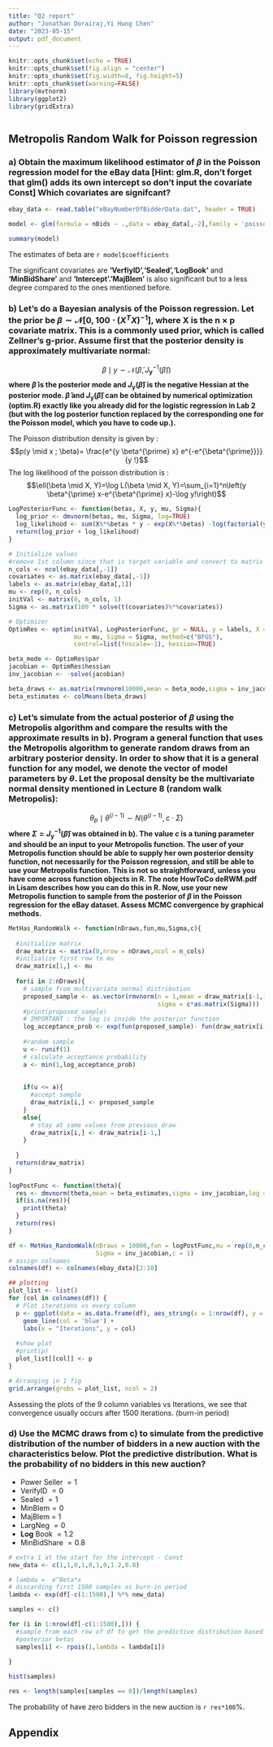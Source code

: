 ```yaml
---
title: "Q2 report"
author: "Jonathan Dorairaj,Yi Hung Chen"
date: "2023-05-15"
output: pdf_document
---
```


```r
knitr::opts_chunk$set(echo = TRUE)
knitr::opts_chunk$set(fig.align = "center")
knitr::opts_chunk$set(fig.width=8, fig.height=5)
knitr::opts_chunk$set(warning=FALSE)
library(mvtnorm)
library(ggplot2)
library(gridExtra)



```


## Metropolis Random Walk for Poisson regression 

### a) Obtain the maximum likelihood estimator of $\beta$ in the Poisson regression model for the eBay data [Hint: glm.R, don't forget that glm() adds its own intercept so don't input the covariate Const]  Which covariates are signifcant?

```r
ebay_data <- read.table("eBayNumberOfBidderData.dat", header = TRUE)

model <- glm(formula = nBids ~ .,data = ebay_data[,-2],family = 'poisson')

summary(model)
```

The estimates of beta are `r model$coefficients`

The significant covariates are **'VerfiyID','Sealed','LogBook'** and **'MinBidShare'** and **'Intercept'.'MajBlem'** is also significant but to a less degree compared to the ones mentioned before. 


### b) Let's do a Bayesian analysis of the Poisson regression. Let the prior be $\beta \sim \mathcal{N}[0,\,100 \cdot (X^{T}X)^{-1}]$, where X is the n × p covariate matrix. This is a commonly used prior, which is called Zellner's g-prior. Assume first that the posterior density is approximately multivariate normal:
$$
\beta \mid y \sim \mathcal{N}\left(\tilde{\beta}, J_{\mathbf{y}}^{-1}(\tilde{\beta})\right)
$$
**where $\tilde{\beta}$ is the posterior mode and $J_{\mathbf{y}}(\tilde{\beta})$ is the negative Hessian at the posterior mode. $\tilde{\beta}$ and $J_{\mathbf{y}}(\tilde{\beta})$ can be obtained by numerical optimization (optim.R) exactly like you already did for the logistic regression in Lab 2 (but with the log posterior function replaced by the corresponding one for the Poisson model, which you have to code up.).**

The Poisson distribution density is given by : 
$$p(y \mid x ; \beta)= \frac{e^{y \beta^{\prime} x} e^{-e^{\beta^{\prime}}}}{y !}$$
The log likelihood of the poisson distribution is : 
$$\ell(\beta \mid X, Y)=\log L(\beta \mid X, Y)=\sum_{i=1}^n\left(y \beta^{\prime} x-e^{\beta^{\prime} x}-\log y!\right)$$

```r
LogPosteriorFunc <- function(betas, X, y, mu, Sigma){
  log_prior <- dmvnorm(betas, mu, Sigma, log=TRUE)
  log_likelihood <- sum(X%*%betas * y - exp(X%*%betas) -log(factorial(y)))
  return(log_prior + log_likelihood)
}

# Initialize values
#remove 1st column since that is target variable and convert to matrix 
n_cols <- ncol(ebay_data[,-1])
covariates <- as.matrix(ebay_data[,-1])
labels <- as.matrix(ebay_data[,1])
mu <- rep(0, n_cols)
initVal <- matrix(0, n_cols, 1)
Sigma <- as.matrix(100 * solve(t(covariates)%*%covariates))

# Optimizer
OptimRes <- optim(initVal, LogPosteriorFunc, gr = NULL, y = labels, X = covariates,
                  mu = mu, Sigma = Sigma, method=c("BFGS"), 
                  control=list(fnscale=-1), hessian=TRUE)

beta_mode <- OptimRes$par
jacobian <- OptimRes$hessian
inv_jacobian <- -solve(jacobian)

beta_draws <- as.matrix(rmvnorm(10000,mean = beta_mode,sigma = inv_jacobian))
beta_estimates <- colMeans(beta_draws)


```



### c) Let's simulate from the actual posterior of $\beta$ using the Metropolis algorithm and compare the results with the approximate results in b). Program a general function that uses the Metropolis algorithm to generate random draws from an arbitrary posterior density. In order to show that it is a general function for any model, we denote the vector of model parameters by $\theta$. Let the proposal density be the multivariate normal density mentioned in Lecture 8 (random walk Metropolis):
$$
\theta_p \mid \theta^{(i-1)} \sim N\left(\theta^{(i-1)}, c \cdot \Sigma\right)
$$ 
**where $\Sigma=J_{\mathbf{y}}^{-1}(\tilde{\beta})$ was obtained in b). The value $c$ is a tuning parameter and should be an input to your Metropolis function. The user of your Metropolis function should be able to supply her own posterior density function, not necessarily for the Poisson regression, and still be able to use your Metropolis function. This is not so straightforward, unless you have come across function objects in R. The note HowToCo deRWM.pdf in Lisam describes how you can do this in R. Now, use your new Metropolis function to sample from the posterior of $\beta$ in the Poisson regression for the eBay dataset. Assess MCMC convergence by graphical methods. **

```r
MetHas_RandomWalk <- function(nDraws,fun,mu,Sigma,c){
  
  #initialize matrix 
  draw_matrix <- matrix(0,nrow = nDraws,ncol = n_cols)
  #initialize first row to mu 
  draw_matrix[1,] <- mu
  
  for(i in 2:nDraws){
    # sample from multivariate normal distribution
    proposed_sample <- as.vector(rmvnorm(n = 1,mean = draw_matrix[i-1,],
                                         sigma = c*as.matrix(Sigma)))
    #print(proposed_sample)
    # IMPORTANT : the log is inside the posterior function
    log_acceptance_prob <- exp(fun(proposed_sample)- fun(draw_matrix[i-1,]))
    
    #random sample
    u <- runif(1)
    # calculate acceptance probability
    a <- min(1,log_acceptance_prob)
    
    
    if(u <= a){
      #accept sample
      draw_matrix[i,] <- proposed_sample
    }
    else{
      # stay at same values from previous draw
      draw_matrix[i,] <- draw_matrix[i-1,]
    }
    
  }
  return(draw_matrix)
}
  
logPostFunc <- function(theta){
  res <- dmvnorm(theta,mean = beta_estimates,sigma = inv_jacobian,log = TRUE)
  if(is.na(res)){
    print(theta)
  }
  return(res)
}

df <- MetHas_RandomWalk(nDraws = 10000,fun = logPostFunc,mu = rep(0,n_cols),
                        Sigma = inv_jacobian,c = 1)
# assign colnames
colnames(df) <- colnames(ebay_data)[2:10]

## plotting 
plot_list <- list()
for (col in colnames(df)) {
  # Plot iterations vs every column
  p <- ggplot(data = as.data.frame(df), aes_string(x = 1:nrow(df), y = col)) +
    geom_line(col = 'blue') +
    labs(x = "Iterations", y = col) 
  
  #show plot
  #print(p)
  plot_list[[col]] <- p
}

# Arranging in 1 fig
grid.arrange(grobs = plot_list, ncol = 2)

```

Assessing the plots of the 9 column variables vs Iterations, we see that convergence usually occurs after 1500 iterations. (burn-in period)

### d) Use the MCMC draws from c) to simulate from the predictive distribution of the number of bidders in a new auction with the characteristics below. Plot the predictive distribution. What is the probability of no bidders in this new auction?
- Power Seller $=1$
- VerifyID $=0$
- Sealed $=1$
- $\mathrm{MinBlem}=0$
- MajBlem = 1
- LargNeg $=0$
- $\mathbf{L o g}$ Book $=1.2$
- MinBidShare $=0.8$


\begin{equation*}
\centering
\text{Mean} = \lambda = e^{\beta' \cdot x}
\end{equation*}


```r
# extra 1 at the start for the intercept - Const
new_data <- c(1,1,0,1,0,1,0,1.2,0.8)

# lambda =  e^Beta*x
# discarding first 1500 samples as burn-in period
lambda <- exp(df[-c(1:1500),] %*% new_data)

samples <- c()

for (i in 1:nrow(df[-c(1:1500),])) {
  #sample from each row of df to get the predictive distribution based on the     
  #posterior betas
  samples[i] <- rpois(1,lambda = lambda[i])
  
}

hist(samples)

res <- length(samples[samples == 0])/length(samples)
```

The probability of have zero bidders in the new auction is `r res*100`%.

\newpage 
## Appendix

```r

```

